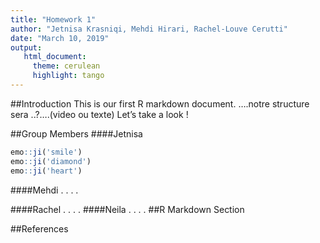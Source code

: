 ```yaml
---
title: "Homework 1"
author: "Jetnisa Krasniqi, Mehdi Hirari, Rachel-Louve Cerutti"
date: "March 10, 2019"
output: 
   html_document: 
     theme: cerulean 
     highlight: tango
---
```

##Introduction
This is our first R markdown document.  ....notre structure sera ..?....(video ou texte)
Let's take a look ! 



##Group Members
####Jetnisa

```r
emo::ji('smile')
emo::ji('diamond')
emo::ji('heart')
```


####Mehdi
.
.
.
.

####Rachel
.
.
.
.
####Neila
.
.
.
.
##R Markdown Section 

##References

